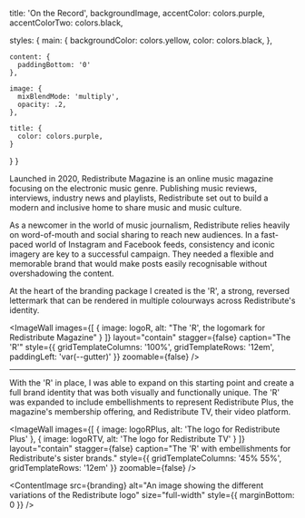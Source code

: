 



  title: 'On the Record',
  backgroundImage,
  accentColor: colors.purple,
  accentColorTwo: colors.black,

  styles: {
    main: {
      backgroundColor: colors.yellow,
      color: colors.black,
    },

    content: {
      paddingBottom: '0'
    },

    image: {
      mixBlendMode: 'multiply',
      opacity: .2,
    },

    title: {
      color: colors.purple,
    }
  }
}

Launched in 2020, Redistribute Magazine is an online music magazine focusing on the electronic music genre. Publishing music reviews, interviews, industry news and playlists, Redistribute set out to build a modern and inclusive home to share music and music culture.

As a newcomer in the world of music journalism, Redistribute relies heavily on word-of-mouth and social sharing to reach new audiences. In a fast-paced world of Instagram and Facebook feeds, consistency and iconic imagery are key to a successful campaign. They needed a flexible and memorable brand that would make posts easily recognisable without overshadowing the content.

At the heart of the branding package I created is the 'R', a strong, reversed lettermark that can be rendered in multiple colourways across Redistribute's identity.

<ImageWall
  images={[
    {
      image: logoR,
      alt: "The 'R', the logomark for Redistribute Magazine"
    }
  ]}
  layout="contain"
  stagger={false}
  caption="The 'R'"
  style={{
    gridTemplateColumns: '100%',
    gridTemplateRows: '12em',
    paddingLeft: 'var(--gutter)'
  }}
  zoomable={false}
/>

---

With the 'R' in place, I was able to expand on this starting point and create a full brand identity that was both visually and functionally unique. The 'R' was expanded to include embellishments to represent Redistribute Plus, the magazine's membership offering, and Redistribute TV, their video platform.

<ImageWall
  images={[
    {
      image: logoRPlus,
      alt: 'The logo for Redistribute Plus'
    },
    {
      image: logoRTV,
      alt: 'The logo for Redistribute TV'
    }
  ]}
  layout="contain"
  stagger={false}
  caption="The 'R' with embellishments for Redistribute's sister brands."
  style={{
    gridTemplateColumns: '45% 55%',
    gridTemplateRows: '12em'
  }}
  zoomable={false}
/>

<ContentImage
  src={branding}
  alt="An image showing the different variations of the Redistribute logo"
  size="full-width"
  style={{
    marginBottom: 0
  }}
/>
